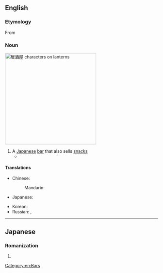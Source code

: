==English==
{{wikipedia}}

===Etymology===
From {{etyl|ja|en}} {{m|ja|居酒屋|tr=izakaya}}

===Noun===
[[File:居酒屋 lanterns.jpg|thumb|300px|居酒屋 characters on lanterns]]
{{en-noun|~|izakaya|izakayas}}

# A [[Japanese]] [[bar]] that also sells [[snack]]s
#* {{quote-journal|lang=en|date=January 28, 2007|author=|title=Island Within an Island|work=New York Times|url=http://www.nytimes.com/2007/01/28/dining/28rest.html
|passage=The sprawling multipage menu offers cleanly executed dishes meant to accompany the sake, including standards like boiled edamame, and the filling rice balls called onigiri that you would expect at any '''izakaya''', or Japanese pub.}}

====Translations====
{{trans-top|a Japanese bar that also sells snack}}
* Chinese:
*: Mandarin: {{t+|cmn|居酒屋|tr=jūjiǔwū|sc=Hani}}
* Japanese: {{t+|ja|居酒屋|tr=いざかや, izakaya|sc=Jpan}}
{{trans-mid}}
* Korean: {{t|ko|이자카야|sc=Kore}}
* Russian: {{t+|ru|идзака́я|f}}, {{t|ru|изака́я|f|sc=Cyrl}}
{{trans-bottom}}

[[Category:en:Bars]]

----

==Japanese==

===Romanization===
{{ja-romaji}}

# {{ja-romanization of|いざかや}}